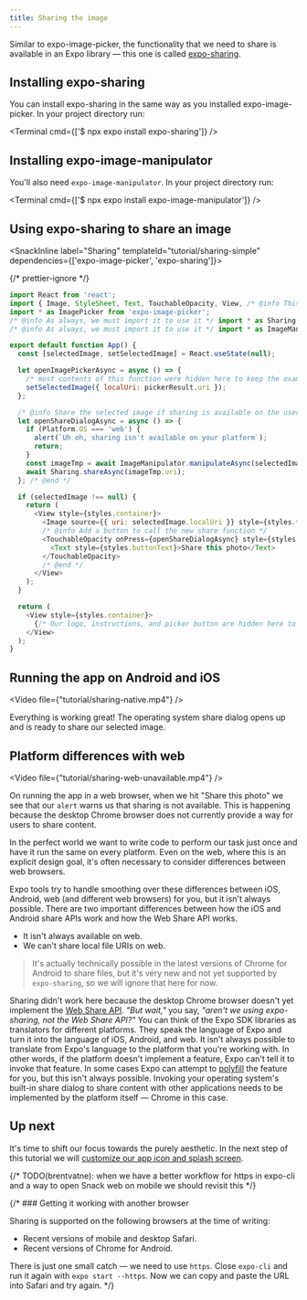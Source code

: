 ```yaml
---
title: Sharing the image
---
```



Similar to expo-image-picker, the functionality that we need to share is available in an Expo library &mdash; this one is called [expo-sharing](/versions/latest/sdk/sharing).

## Installing expo-sharing

You can install expo-sharing in the same way as you installed expo-image-picker. In your project directory run:

<Terminal cmd={['$ npx expo install expo-sharing']} />

## Installing expo-image-manipulator

You'll also need `expo-image-manipulator`. In your project directory run:

<Terminal cmd={['$ npx expo install expo-image-manipulator']} />

## Using expo-sharing to share an image

<SnackInline label="Sharing" templateId="tutorial/sharing-simple" dependencies={['expo-image-picker', 'expo-sharing']}>

{/* prettier-ignore */}
```js
import React from 'react';
import { Image, StyleSheet, Text, TouchableOpacity, View, /* @info This is required to determine which platform the code is going to run */ Platform /* @end */ } from 'react-native';
import * as ImagePicker from 'expo-image-picker';
/* @info As always, we must import it to use it */ import * as Sharing from 'expo-sharing'; /* @end */
/* @info As always, we must import it to use it */ import * as ImageManipulator from "expo-image-manipulator"; /* @end */

export default function App() {
  const [selectedImage, setSelectedImage] = React.useState(null);

  let openImagePickerAsync = async () => {
    /* most contents of this function were hidden here to keep the example brief */
    setSelectedImage({ localUri: pickerResult.uri });
  };

  /* @info Share the selected image if sharing is available on the user's device */
  let openShareDialogAsync = async () => {    
    if (Platform.OS === 'web') {
      alert(`Uh oh, sharing isn't available on your platform`);
      return;
    }
    const imageTmp = await ImageManipulator.manipulateAsync(selectedImage.localUri);
    await Sharing.shareAsync(imageTmp.uri);
  }; /* @end */

  if (selectedImage !== null) {
    return (
      <View style={styles.container}>
        <Image source={{ uri: selectedImage.localUri }} style={styles.thumbnail} />
        /* @info Add a button to call the new share function */
        <TouchableOpacity onPress={openShareDialogAsync} style={styles.button}>
          <Text style={styles.buttonText}>Share this photo</Text>
        </TouchableOpacity>
        /* @end */
      </View>
    );
  }

  return (
    <View style={styles.container}>
      {/* Our logo, instructions, and picker button are hidden here to keep the example brief */}
    </View>
  );
}
```

</SnackInline>

## Running the app on Android and iOS

<Video file={"tutorial/sharing-native.mp4"} />

Everything is working great! The operating system share dialog opens up and is ready to share our selected image.

## Platform differences with web

<Video file={"tutorial/sharing-web-unavailable.mp4"} />

On running the app in a web browser, when we hit "Share this photo" we see that our `alert` warns us that sharing is not available. This is happening because the desktop Chrome browser does not currently provide a way for users to share content.

In the perfect world we want to write code to perform our task just once and have it run the same on every platform. Even on the web, where this is an explicit design goal, it's often necessary to consider differences between web browsers.

Expo tools try to handle smoothing over these differences between iOS, Android, web (and different web browsers) for you, but it isn't always possible. There are two important differences between how the iOS and Android share APIs work and how the Web Share API works.

- It isn't always available on web.
- We can't share local file URIs on web.

> It's actually technically possible in the latest versions of Chrome for Android to share files, but it's very new and not yet supported by `expo-sharing`, so we will ignore that here for now.

<Collapsible summary="Want to learn more about why we can't use expo-sharing in Chrome?">

Sharing didn't work here because the desktop Chrome browser doesn't yet implement the [Web Share API](https://web.dev/web-share/). _"But wait,"_ you say, _"aren't we using expo-sharing, not the Web Share API?"_ You can think of the Expo SDK libraries as translators for different platforms. They speak the language of Expo and turn it into the language of iOS, Android, and web. It isn't always possible to translate from Expo's language to the platform that you're working with. In other words, if the platform doesn't implement a feature, Expo can't tell it to invoke that feature. In some cases Expo can attempt to [polyfill](<https://en.wikipedia.org/wiki/Polyfill_(programming)>) the feature for you, but this isn't always possible. Invoking your operating system's built-in share dialog to share content with other applications needs to be implemented by the platform itself &mdash; Chrome in this case.

</Collapsible>

## Up next

It's time to shift our focus towards the purely aesthetic. In the next step of this tutorial we will [customize our app icon and splash screen](/tutorial/configuration).

{/* TODO(brentvatne): when we have a better workflow for https in expo-cli and a way to open Snack web on mobile we should revisit this */}

{/* ### Getting it working with another browser

Sharing is supported on the following browsers at the time of writing:

- Recent versions of mobile and desktop Safari.
- Recent versions of Chrome for Android.

There is just one small catch &mdash; we need to use `https`. Close `expo-cli` and run it again with `expo start --https`. Now we can copy and paste the URL into Safari and try again. */}
